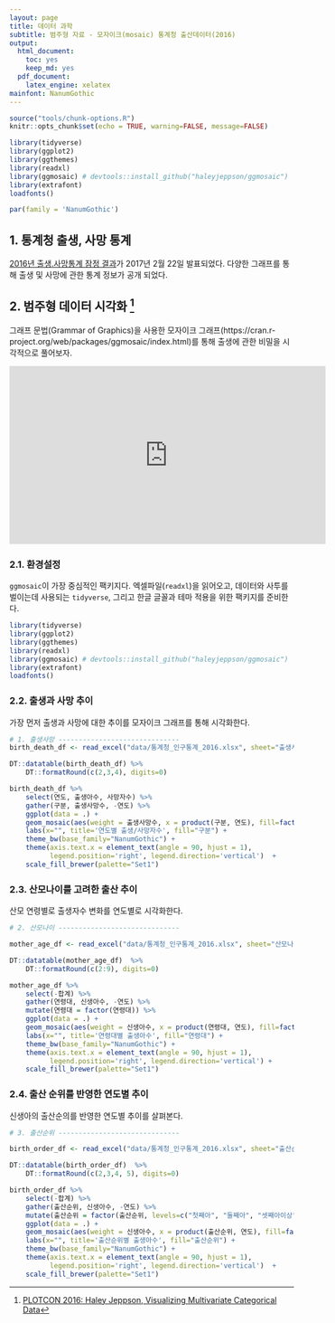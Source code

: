 ```yaml
---
layout: page
title: 데이터 과학
subtitle: 범주형 자료 - 모자이크(mosaic) 통계청 출산데이터(2016)
output:
  html_document: 
    toc: yes
    keep_md: yes
  pdf_document:
    latex_engine: xelatex
mainfont: NanumGothic
---
```


```r
source("tools/chunk-options.R")
knitr::opts_chunk$set(echo = TRUE, warning=FALSE, message=FALSE)

library(tidyverse)
library(ggplot2)
library(ggthemes)
library(readxl)
library(ggmosaic) # devtools::install_github("haleyjeppson/ggmosaic")
library(extrafont)
loadfonts()

par(family = 'NanumGothic')
```

## 1. 통계청 출생, 사망 통계 

[2016년 출생.사망통계 잠정 결과](http://kostat.go.kr/portal/korea/kor_nw/2/1/index.board?bmode=read&bSeq=&aSeq=359243&pageNo=1&rowNum=10&navCount=10&currPg=&sTarget=title&sTxt)가 
2017년 2월 22일 발표되었다. 
다양한 그래프를 통해 출생 및 사망에 관한 통계 정보가 공개 되었다. 

## 2. 범주형 데이터 시각화 [^plotcon-2016]

[^plotcon-2016]: [PLOTCON 2016: Haley Jeppson, Visualizing Multivariate Categorical Data](https://www.youtube.com/watch?v=TWr2JuILX74)

그래프 문법(Grammar of Graphics)을 사용한 모자이크 그래프(https://cran.r-project.org/web/packages/ggmosaic/index.html)를 통해 출생에 관한 비밀을 
시각적으로 풀어보자.

<iframe width="560" height="315" src="https://www.youtube.com/embed/TWr2JuILX74" frameborder="0" allowfullscreen></iframe>

### 2.1. 환경설정

`ggmosaic`이 가장 중심적인 팩키지다. 엑셀파일(`readxl`)을 읽어오고, 데이터와 사투를 벌이는데 사용되는 `tidyverse`, 
그리고 한글 글꼴과 테마 적용을 위한 팩키지를 준비한다.

``` r
library(tidyverse)
library(ggplot2)
library(ggthemes)
library(readxl)
library(ggmosaic) # devtools::install_github("haleyjeppson/ggmosaic")
library(extrafont)
loadfonts()
```

### 2.2. 출생과 사망 추이

가장 먼저 출생과 사망에 대한 추이를 모자이크 그래프를 통해 시각화한다.

``` r

# 1. 출생사망 ------------------------------
birth_death_df <- read_excel("data/통계청_인구통계_2016.xlsx", sheet="출생사망")

DT::datatable(birth_death_df) %>% 
    DT::formatRound(c(2,3,4), digits=0)

birth_death_df %>% 
    select(연도, 출생아수, 사망자수) %>% 
    gather(구분, 출생사망수, -연도) %>% 
    ggplot(data = .) +
    geom_mosaic(aes(weight = 출생사망수, x = product(구분, 연도), fill=factor(구분)), na.rm=TRUE) +
    labs(x="", title='연도별 출생/사망자수', fill="구분") + 
    theme_bw(base_family="NanumGothic") +
    theme(axis.text.x = element_text(angle = 90, hjust = 1),
          legend.position='right', legend.direction='vertical')  +
    scale_fill_brewer(palette="Set1")
```

### 2.3. 산모나이를 고려한 출산 추이

산모 연령별로 출생자수 변화를 연도별로 시각화한다.

``` r
# 2. 산모나이 ------------------------------

mother_age_df <- read_excel("data/통계청_인구통계_2016.xlsx", sheet="산모나이")

DT::datatable(mother_age_df)  %>% 
    DT::formatRound(c(2:9), digits=0)

mother_age_df %>% 
    select(-합계) %>% 
    gather(연령대, 신생아수, -연도) %>% 
    mutate(연령대 = factor(연령대)) %>% 
    ggplot(data = .) +
    geom_mosaic(aes(weight = 신생아수, x = product(연령대, 연도), fill=factor(연령대)), na.rm=TRUE) +
    labs(x="", title='연령대별 출생아수', fill="연령대") + 
    theme_bw(base_family="NanumGothic") +
    theme(axis.text.x = element_text(angle = 90, hjust = 1),
          legend.position='right', legend.direction='vertical') +
    scale_fill_brewer(palette="Set1")
```

### 2.4. 출산 순위를 반영한 연도별 추이

신생아의 출산순의를 반영한 연도별 추이를 살펴본다.

``` r
# 3. 출산순위 ------------------------------

birth_order_df <- read_excel("data/통계청_인구통계_2016.xlsx", sheet="출산순위")

DT::datatable(birth_order_df)  %>% 
    DT::formatRound(c(2,3,4, 5), digits=0)

birth_order_df %>% 
    select(-합계) %>% 
    gather(출산순위, 신생아수, -연도) %>% 
    mutate(출산순위 = factor(출산순위, levels=c("첫째아", "둘째아", "셋째아이상"))) %>% 
    ggplot(data = .) +
    geom_mosaic(aes(weight = 신생아수, x = product(출산순위, 연도), fill=factor(출산순위)), na.rm=TRUE) +
    labs(x="", title='출산순위별 출생아수', fill="출산순위") + 
    theme_bw(base_family="NanumGothic") +
    theme(axis.text.x = element_text(angle = 90, hjust = 1),
          legend.position='right', legend.direction='vertical')  +
    scale_fill_brewer(palette="Set1")
```